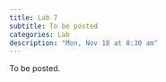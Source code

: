 ```yaml
---
title: Lab 7
subtitle: To be posted
categories: Lab
description: "Mon, Nov 18 at 8:30 am"
---
```


To be posted.
